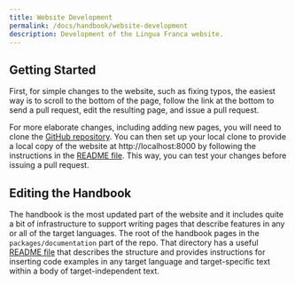 ```yaml
---
title: Website Development
permalink: /docs/handbook/website-development
description: Development of the Lingua Franca website.
---
```


## Getting Started

First, for simple changes to the website, such as fixing typos, the easiest way is to scroll to the bottom of the page, follow the link at the bottom to send a pull request, edit the resulting page, and issue a pull request.

For more elaborate changes, including adding new pages, you will need to clone the [GitHub repository](https://github.com/lf-lang/website-lingua-franca). You can then set up your local clone to provide a local copy of the website at http://localhost:8000 by following the instructions in the [README file](https://github.com/lf-lang/website-lingua-franca/blob/main/README.md). This way, you can test your changes before issuing a pull request.

## Editing the Handbook

The handbook is the most updated part of the website and it includes quite a bit of infrastructure to support writing pages that describe features in any or all of the target languages. The root of the handbook pages in the `packages/documentation` part of the repo. That directory has a useful [README file](https://github.com/lf-lang/website-lingua-franca/blob/main/packages/documentation/README.md) that describes the structure and provides instructions for inserting code examples in any target language and target-specific text within a body of target-independent text.

